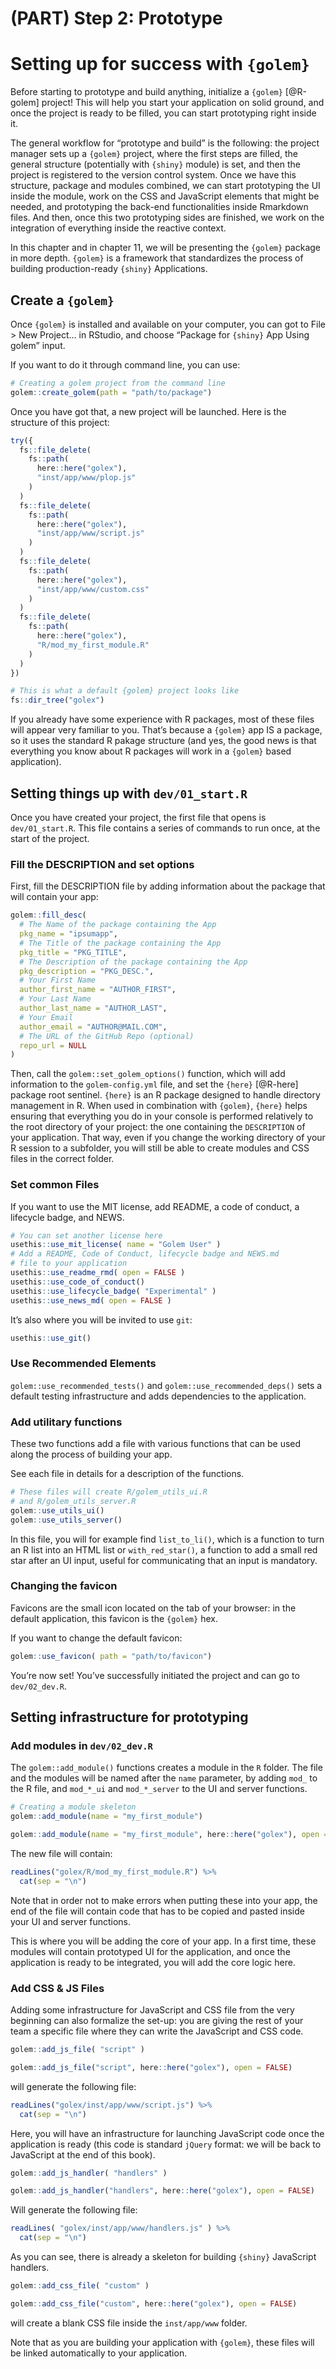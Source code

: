 # (PART) Step 2: Prototype {.unnumbered}

# Setting up for success with `{golem}` {#setting-up-for-success}

Before starting to prototype and build anything, initialize a `{golem}` [@R-golem] project!
This will help you start your application on solid ground, and once the project is ready to be filled, you can start prototyping right inside it.

The general workflow for "prototype and build" is the following: the project manager sets up a `{golem}` project, where the first steps are filled, the general structure (potentially with `{shiny}` module) is set, and then the project is registered to the version control system.
Once we have this structure, package and modules combined, we can start prototyping the UI inside the module, work on the CSS and JavaScript elements that might be needed, and prototyping the back-end functionalities inside Rmarkdown files.
And then, once this two prototyping sides are finished, we work on the integration of everything inside the reactive context.

In this chapter and in chapter 11, we will be presenting the `{golem}` package in more depth.
`{golem}` is a framework that standardizes the process of building production-ready `{shiny}` Applications.

## Create a `{golem}`

Once `{golem}` is installed and available on your computer, you can got to File \> New Project... in RStudio, and choose "Package for `{shiny}` App Using golem" input.

If you want to do it through command line, you can use:

```r
# Creating a golem project from the command line
golem::create_golem(path = "path/to/package")
```

Once you have got that, a new project will be launched.
Here is the structure of this project:

```r
try({
  fs::file_delete(
    fs::path(
      here::here("golex"), 
      "inst/app/www/plop.js"
    )
  )
  fs::file_delete(
    fs::path(
      here::here("golex"), 
      "inst/app/www/script.js"
    )
  )
  fs::file_delete(
    fs::path(
      here::here("golex"), 
      "inst/app/www/custom.css"
    )
  )
  fs::file_delete(
    fs::path(
      here::here("golex"), 
      "R/mod_my_first_module.R"
    )
  )
})

```

```r
# This is what a default {golem} project looks like
fs::dir_tree("golex")
```

If you already have some experience with R packages, most of these files will appear very familiar to you.
That's because a `{golem}` app IS a package, so it uses the standard R pakage structure (and yes, the good news is that everything you know about R packages will work in a `{golem}` based application).

## Setting things up with `dev/01_start.R`

Once you have created your project, the first file that opens is `dev/01_start.R`.
This file contains a series of commands to run once, at the start of the project.

### Fill the DESCRIPTION and set options

First, fill the DESCRIPTION file by adding information about the package that will contain your app:

```r
golem::fill_desc(
  # The Name of the package containing the App 
  pkg_name = "ipsumapp", 
  # The Title of the package containing the App 
  pkg_title = "PKG_TITLE", 
  # The Description of the package containing the App 
  pkg_description = "PKG_DESC.", 
  # Your First Name
  author_first_name = "AUTHOR_FIRST", 
  # Your Last Name
  author_last_name = "AUTHOR_LAST", 
  # Your Email
  author_email = "AUTHOR@MAIL.COM", 
  # The URL of the GitHub Repo (optional) 
  repo_url = NULL 
)   
```

Then, call the `golem::set_golem_options()` function, which will add information to the `golem-config.yml` file, and set the `{here}` [@R-here] package root sentinel.
`{here}` is an R package designed to handle directory management in R.
When used in combination with `{golem}`, `{here}` helps ensuring that everything you do in your console is performed relatively to the root directory of your project: the one containing the `DESCRIPTION` of your application.
That way, even if you change the working directory of your R session to a subfolder, you will still be able to create modules and CSS files in the correct folder.

### Set common Files

If you want to use the MIT license, add README, a code of conduct, a lifecycle badge, and NEWS.

```r
# You can set another license here
usethis::use_mit_license( name = "Golem User" )  
# Add a README, Code of Conduct, lifecycle badge and NEWS.md 
# file to your application
usethis::use_readme_rmd( open = FALSE )
usethis::use_code_of_conduct()
usethis::use_lifecycle_badge( "Experimental" )
usethis::use_news_md( open = FALSE )
```

It's also where you will be invited to use `git`:

```r
usethis::use_git()
```

### Use Recommended Elements

`golem::use_recommended_tests()` and `golem::use_recommended_deps()` sets a default testing infrastructure and adds dependencies to the application.

### Add utilitary functions

These two functions add a file with various functions that can be used along the process of building your app.

See each file in details for a description of the functions.

```r
# These files will create R/golem_utils_ui.R 
# and R/golem_utils_server.R
golem::use_utils_ui()
golem::use_utils_server()
```

In this file, you will for example find `list_to_li()`, which is a function to turn an R list into an HTML list or `with_red_star()`, a function to add a small red star after an UI input, useful for communicating that an input is mandatory.

### Changing the favicon

Favicons are the small icon located on the tab of your browser: in the default application, this favicon is the `{golem}` hex.

If you want to change the default favicon:

```r
golem::use_favicon( path = "path/to/favicon")
```

You're now set!
You've successfully initiated the project and can go to `dev/02_dev.R`.

## Setting infrastructure for prototyping

### Add modules in `dev/02_dev.R`

The `golem::add_module()` functions creates a module in the `R` folder.
The file and the modules will be named after the `name` parameter, by adding `mod_` to the R file, and `mod_*_ui` and `mod_*_server` to the UI and server functions.

```r
# Creating a module skeleton
golem::add_module(name = "my_first_module") 
```

```r
golem::add_module(name = "my_first_module", here::here("golex"), open = FALSE) 
```

The new file will contain:

```r
readLines("golex/R/mod_my_first_module.R") %>% 
  cat(sep = "\n")
```

Note that in order not to make errors when putting these into your app, the end of the file will contain code that has to be copied and pasted inside your UI and server functions.

This is where you will be adding the core of your app.
In a first time, these modules will contain prototyped UI for the application, and once the application is ready to be integrated, you will add the core logic here.

### Add CSS & JS Files

Adding some infrastructure for JavaScript and CSS file from the very beginning can also formalize the set-up: you are giving the rest of your team a specific file where they can write the JavaScript and CSS code.

```r
golem::add_js_file( "script" )
```

```r
golem::add_js_file("script", here::here("golex"), open = FALSE)
```

will generate the following file:

```r
readLines("golex/inst/app/www/script.js") %>% 
  cat(sep = "\n")
```

Here, you will have an infrastructure for launching JavaScript code once the application is ready (this code is standard `jQuery` format: we will be back to JavaScript at the end of this book).

```r
golem::add_js_handler( "handlers" )
```

```r
golem::add_js_handler("handlers", here::here("golex"), open = FALSE)
```

Will generate the following file:

```r
readLines( "golex/inst/app/www/handlers.js" ) %>% 
  cat(sep = "\n")
```

As you can see, there is already a skeleton for building `{shiny}` JavaScript handlers.

```r
golem::add_css_file( "custom" )
```

```r
golem::add_css_file("custom", here::here("golex"), open = FALSE)
```

will create a blank CSS file inside the `inst/app/www` folder.

Note that as you are building your application with `{golem}`, these files will be linked automatically to your application.
